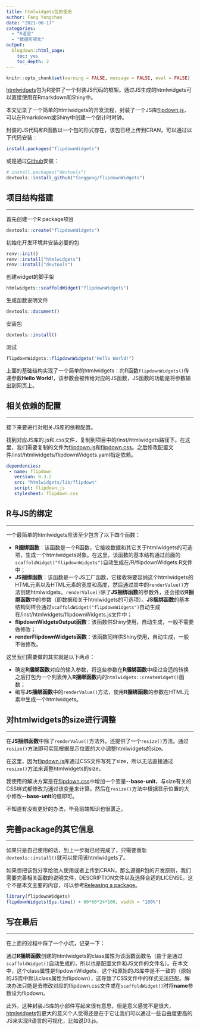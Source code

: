 ```yaml
---
title: htmlwidgets包的使用
author: Fang Yongchao
date: "2021-06-17"
categories:
  - "R语言"
  - "数据可视化"
output:
  blogdown::html_page:
    toc: yes
    toc_depth: 2
---
```


```r
knitr::opts_chunk$set(warning = FALSE, message = FALSE, eval = FALSE)
```

[htmlwidgets](https://cran.r-project.org/web/packages/htmlwidgets/index.html)包为R提供了一个封装JS代码的框架。通过JS生成的htmlwidgets可以直接使用在Rmarkdown和Shiny中。

本文记录了一个简单的htmlwidgets的开发流程，封装了一个JS库[flipdown.js](https://github.com/PButcher/flipdown)，可以在Rmarkdown或Shiny中创建一个倒计时时钟。

封装的JS代码和R函数以一个包的形式存在，该包已经上传到CRAN，可以通过以下代码安装：
```r
install.packages("flipdownWidgets")
```
或是通过[Github](https://github.com/fanggong/flipdownWidgets)安装：
```r
# install.packages("devtools")
devtools::install_github("fanggong/flipdownWidgets")
```

## 项目结构搭建

-------------------------

首先创建一个R package项目
```r
devtools::create("flipdownWidgets")
```

初始化开发环境并安装必要的包
```r
renv::init()
renv::install("htmlwidgets")
renv::install("devtools")
```

创建widget的脚手架
```r
htmlwidgets::scaffoldWidget("flipdownWidgets")
```

生成函数说明文件
```r
devtools::document()
```

安装包
```r
devtools::install()
```

测试
```r
flipdownWidgets::flipdownWidgets("Hello World!")
```

上面的基础结构实现了一个简单的htmlwidgets：向R函数`flipdownWidgets()`传递参数**Hello World!**，该参数会被传给对应的JS函数，JS函数的功能是将参数输出到网页上。

## 相关依赖的配置

-------------------------

接下来要进行对相关JS库的依赖配置。

找到对应JS库的.js和.css文件，复制到项目中的/inst/htmlwidgets路径下。在这里，我们需要复制的文件为[flipdown.js](https://github.com/PButcher/flipdown/blob/master/dist/flipdown.js)和[flipdown.css](https://github.com/PButcher/flipdown/blob/master/dist/flipdown.css)。之后修改配置文件/inst/htmlwidgets/flipdownWidgets.yaml指定依赖。
```yaml
dependencies:
 - name: flipdown
   version: 0.3.2
   src: "htmlwidgets/lib/flipdown"
   script: flipdown.js
   stylesheet: flipdown.css
```

## R与JS的绑定

-------------------------

一个最简单的htmlwidgets应该至少包含了以下四个函数：

- **R捆绑函数**：该函数是一个R函数，它接收数据和其它关于htmlwidgets的可选项，生成一个htmlwidgets对象。在这里，该函数的基本结构通过前面的`scaffoldWidget("flipdownWidgets")`自动生成在/R/flipdownWidgets.R文件中；
- **JS捆绑函数**：该函数是一个JS工厂函数，它接收将要容纳这个htmlwidgets的HTML元素以及HTML元素的宽度和高度，然后通过其中的`renderValue()`方法创建htmlwidgets。`renderValue()`除了**JS捆绑函数**的参数外，还会接收**R捆绑函数**中的参数（即数据和关于htmlwidgets的可选项）。**JS捆绑函数**的基本结构同样会通过`scaffoldWidget("flipdownWidgets")`自动生成在/inst/htmlwidgets/flipdownWidgets.js文件中；
- **flipdownWidgetsOutput函数**：该函数供Shiny使用，自动生成，一般不需要做修改；
- **renderFlipdownWidgets函数**：该函数同样供Shiny使用，自动生成，一般不做修改。

这里我们需要做的其实就是以下两点：

- 确定**R捆绑函数**对应的输入参数，将这些参数在**R捆绑函数**中经过合适的转换之后打包为一个列表传入**R捆绑函数**内的` htmlwidgets::createWidget()`函数；  
- 编写**JS捆绑函数**中的`renderValue()`方法，使用**R捆绑函数**的参数在HTML元素中生成一个htmlwidgets。

## 对htmlwidgets的size进行调整

-------------------------

在**JS捆绑函数**中除了`renderValue()`方法外，还提供了一个`resize()`方法。通过`resize()`方法即可实现根据显示位置的大小调整htmlwidgets的size。

在这里，因为[flipdown.js](https://github.com/PButcher/flipdown)库通过CSS文件写死了size，所以无法直接通过`resize()`方法来调整htmlwidgets的size。

我使用的解决方案是在[flipdown.css](https://github.com/fanggong/flipdownWidgets/blob/master/inst/htmlwidgets/lib/flipdown/flipdown.css)中增加一个变量**\-\-base-unit**，与size有关的CSS样式都修改为通过该变量来计算。然后在`resize()`方法中根据显示位置的大小修改**\-\-base-unit**的值即可。

不知道有没有更好的办法，毕竟前端知识也很匮乏。

## 完善package的其它信息

-------------------------

如果只是自己使用的话，到上一步就已经完成了，只需要重新`devtools::install()`就可以使用该htmlwidgets了。

如果想把该包分享给他人使用或者上传到CRAN，那么遵循R包的开发原则，我们需要完善相关函数的说明文件，DESCRIPTION文件以及选择合适的LICENSE。这个不是本文主要的内容，可以参考[Releasing a package](https://r-pkgs.org/release.html)。

```r
library(flipdownWidgets)
flipdownWidgets(Sys.time() + 60*60*24*100, width = "100%")
```

## 写在最后

-------------------------

在上面的过程中踩了一个小坑，记录一下：

通过**R捆绑函数**创建的htmlwidgets的class属性为该函数函数名（由于是通过`scaffoldWidget()`自动生成的，所以也是配置文件和JS文件的文件名）。在本文中，这个class属性是flipdownWidgets，这个和原始的JS库中是不一致的（原始的JS库中默认class属性为flipdown），这导致了CSS文件中的样式无法匹配。解决办法只能是去修改对应的flipdown.css文件或在`scaffoldWidget()`时将**name**参数设为flipdown。

此外，这种封装JS库的小部件写起来很有意思，但是意义感觉不是很大，[htmlwidgets](https://cran.r-project.org/web/packages/htmlwidgets/index.html)包更大的意义个人觉得还是在于它让我们可以通过一些自由度更高的JS来实现R语言的可视化，比如说D3.js。


